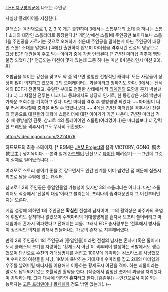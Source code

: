 [[THE 지구방위군]]에 나오는 주인공.

사실상 플레이어를 지침한다.

클래스는 육전병으로 1, 2, 3 쭉 개근 출현하며 3에서는 스톰부대의 소대 중 하나는 스톰1 소대의 대장인 스톰리더로 등장한다.[* 게임상에선 스톰1에 주인공만 보이다보니 스톰1을 주인공을 가르키는 것으로 오해하기 쉬운데 주인공을 말하는게 아닌 주인공이 대장인 스톰1 소대를 말한다.] 4에선 출현하지 않으며 마더쉽을 격추시킨 전설의 영웅으로 그냥 EDF 대원들이 주고 받는 이야기 중에 가끔 언급된다.[* 7년전 마더쉽 격추때 행방불명 되었다.][* 언급되는 미션이 몇개 있는데 그중 하나는 미션 84(온라인시 미션 93). [http://www50.atwiki.jp/edf_4/pages/314.html#id_be80597f #]]

초합금을 녹이는 강산을 맞고도 약 좀 먹으면 멀쩡한 전형적인 캐릭터. 모든 사람들이 상당히 많이 의지하고 있으며, 2의 오퍼레이터는 괴물이라고 칭하기도 한다. 3에서는 전세계의 EDF가 전멸하고, 유일한 부대도 전멸한 상태에서 적 [[외계인]]의 모함을 혼자 박살낸다.(…) 그 처절한 전투는 니코니코 동화에서도 상당히 인기로, 한 동영상은 거의 백만에 가까운 조회수를 기록하고 있다. 다만 마더쉽 격추 후 행방불명 되었다. ~~마더쉽이 너무 커서 추락할때 충격을 버틸 수 없었나보다.~~ 4에선 7년전 마더쉽을 격추시킨 전설의 영웅으로 대원들의 대화에 스톰리더에 대한 이야기가 가끔 나온다. 7년전 마더쉽 격추 때 행방불명 된듯. 참고로 4의 플레이어인 스톰팀(여러명이다)은 마더쉽보다 더 강력한 브레인을 격추시키고도 무사히 귀환했다.


http://video.mgoon.com/2224676

하드모드의 최종 스테이지. [* BGM은 [[JAM Project]]의 음악 VICTORY, GONG, 鋼の救世主.]  생지옥이다.
--본격 일개 [[가드맨]]이 단신으로 [[타이탄]] 때려잡기-- --그런데 그것이 실제로 일어났습니다.--

여러모로 스토리 붙이기 좋을 것 같으면서도 인간 한계를 이미 넘었단 점 때문에 심플시리즈로 남을 수밖에 없는 캐릭터.


참고로 1,2의 주인공은 동일인물일 가능성이 있지만 3의 스톰리더는 아니다. 다만 스톰리더도 작중에서 '전설의 대장'이라고 불리는데, 포리나의 습격때문인지 그 이전부터인지는 모른다.

게임 설정에 의하면 1의 주인공은 '''확실한''' 전설의 남자이며, 그의 활약상은 바주카의 폭염에 휘말려도 상처하나 없었으며 수백마리의 거대생명체를 혼자서 모조리 쓸어버리고 마더쉽마저 혼자서 격파했다고 전해지는 괴물. 그래서 EDF 총사령부는 '전투에서 병사들이 정신적인 의지를 위해서 만들어내는 가공의 존재'로 치부해버렸다.

만약 2의 주인공이 1의 주인공과 [동일인물]이라면 전설의 남자는 혼자서(혹은 둘이서) 도시 클래스의 크기를 자랑하는 '황제도시 아단'이 격추되어 발생하는 폭발에서도 생존했으며 단신으로 수천의 거대생명체를 쳐잡고 100M에 육박하는 킹소라스를 사냥했으며 수마리의 여왕들을 사냥, 1KM에 육박하는 거대지네 수마리를 잡고 2대의 마더쉽과 우주를 날려버릴 에너지를 이용해서 이동하는 황제도시 아단을 격파. 하는 괴물이라는 말로도 납득되지 않는 초월적인 활약을 한다. (작중에서 엄청난 숫자의 괴물을 처리했다며 경악하는데. 그때 대사에 의하면 '''혼자'''라고 한다. [흠좀무]) --인간으로서 이쯤 되는 능력자는 [[고든 프리맨]]이나 [[황제]]폐하 정도 밖엔 없는데(..)--
